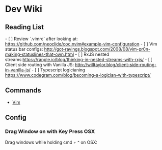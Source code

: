 = Dev Wiki =

== Reading List ==

- [ ] Review `.vimrc` after looking at: https://github.com/neoclide/coc.nvim#example-vim-configuration
- [ ] Vim status bar configs: http://got-ravings.blogspot.com/2008/08/vim-pr0n-making-statuslines-that-own.html
- [ ] RxJS nested streams:https://rangle.io/blog/thinking-in-nested-streams-with-rxjs/
- [ ] Client side routing with Vanilla JS: http://willtaylor.blog/client-side-routing-in-vanilla-js/
- [ ] Typescript logicianing https://www.codegram.com/blog/becoming-a-logician-with-typescript/

== Commands ==

* [[Vim]]

==  Config ==

=== Drag Window on with Key Press OSX ===

Drag windows while holding cmd + ^ on OSX:

{{{shell
  defaults write -g NSWindowShouldDragOnGesture -bool true
}}}

